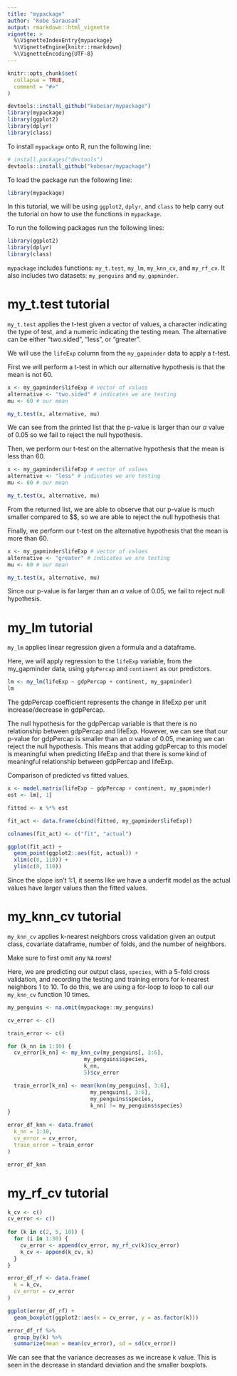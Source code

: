 ```yaml
---
title: "mypackage"
author: "Kobe Sarausad"
output: rmarkdown::html_vignette
vignette: >
  %\VignetteIndexEntry{mypackage}
  %\VignetteEngine{knitr::rmarkdown}
  %\VignetteEncoding{UTF-8}
---
```


```r
knitr::opts_chunk$set(
  collapse = TRUE,
  comment = "#>"
)

devtools::install_github("kobesar/mypackage")
library(mypackage)
library(ggplot2)
library(dplyr)
library(class)
```

To install `mypackage` onto R, run the following line:

```r
# install.packages("devtools")
devtools::install_github("kobesar/mypackage")
```

To load the package run the following line:

```r
library(mypackage)
```

In this tutorial, we will be using `ggplot2`, `dplyr`, and `class` to help carry out the tutorial on how to use the functions in `mypackage`.

To run the following packages run the following lines:

```r
library(ggplot2)
library(dplyr)
library(class)
```

`mypackage` includes functions: `my_t.test`, `my_lm`, `my_knn_cv`, and `my_rf_cv`. It also includes two datasets: `my_penguins` and `my_gapminder`. 

# my_t.test tutorial

`my_t.test` applies the t-test given a vector of values, a character indicating the type of test, and a numeric indicating the testing mean. The alternative can be either "two.sided", "less", or "greater". 

We will use the `lifeExp` column from the `my_gapminder` data to apply a t-test.

First we will perform a t-test in which our alternative hypothesis is that the mean is not 60.

```r
x <- my_gapminder$lifeExp # vector of values
alternative <- "two.sided" # indicates we are testing 
mu <- 60 # our mean

my_t.test(x, alternative, mu)
```

We can see from the printed list that the p-value is larger than our $\alpha$ value of 0.05 so we fail to reject the null hypothesis.

Then, we perform our t-test on the alternative hypothesis that the mean is less than 60.

```r
x <- my_gapminder$lifeExp # vector of values
alternative <- "less" # indicates we are testing 
mu <- 60 # our mean

my_t.test(x, alternative, mu)
```

From the returned list, we are able to observe that our p-value is much smaller compared to $\alpha\$, so we are able to reject the null hypothesis that 

Finally, we perform our t-test on the alternative hypothesis that the mean is more than 60.

```r
x <- my_gapminder$lifeExp # vector of values
alternative <- "greater" # indicates we are testing 
mu <- 60 # our mean

my_t.test(x, alternative, mu)
```

Since our p-value is far larger than an $\alpha$ value of 0.05, we fail to reject null hypothesis.

# my_lm tutorial

`my_lm` applies linear regression given a formula and a dataframe.

Here, we will apply regression to the `lifeExp` variable, from the my_gapminder data, using `gdpPercap` and `continent` as our predictors.

```r
lm <- my_lm(lifeExp ~ gdpPercap + continent, my_gapminder)
lm
```

The gdpPercap coefficient represents the change in lifeExp per unit increase/decrease in gdpPercap. 

The null hypothesis for the gdpPercap variable is that there is no relationship between gdpPercap and lifeExp. However, we can see that our p-value for gdpPercap is smaller than an $\alpha$ value of 0.05, meaning we can reject the null hypothesis. This means that adding gdpPercap to this model is meaningful when predicting lifeExp and that there is some kind of meaningful relationship between gdpPercap and lifeExp.

Comparison of predicted vs fitted values.

```r
x <- model.matrix(lifeExp ~ gdpPercap + continent, my_gapminder)
est <- lm[, 1]

fitted <- x %*% est

fit_act <- data.frame(cbind(fitted, my_gapminder$lifeExp))

colnames(fit_act) <- c("fit", "actual")

ggplot(fit_act) +
  geom_point(ggplot2::aes(fit, actual)) +
  xlim(c(0, 110)) +
  ylim(c(0, 110))
```

Since the slope isn't 1:1, it seems like we have a underfit model as the actual values have larger values than the fitted values.

# my_knn_cv tutorial

`my_knn_cv` applies k-nearest neighbors cross validation given an output class, covariate dataframe, number of folds, and the number of neighbors.

Make sure to first omit any `NA` rows!

Here, we are predicting our output class, `species`, with a 5-fold cross validation, and recording the testing and training errors for k-nearest neighbors 1 to 10. To do this, we are using a for-loop to loop to call our `my_knn_cv` function 10 times.

```r
my_penguins <- na.omit(mypackage::my_penguins)

cv_error <- c()

train_error <- c()

for (k_nn in 1:10) {
  cv_error[k_nn] <- my_knn_cv(my_penguins[, 3:6], 
                        my_penguins$species,
                        k_nn, 
                        5)$cv_error

  train_error[k_nn] <- mean(knn(my_penguins[, 3:6], 
                          my_penguins[, 3:6], 
                          my_penguins$species, 
                          k_nn) != my_penguins$species)
}

error_df_knn <- data.frame(
  k_nn = 1:10,
  cv_error = cv_error,
  train_error = train_error
)

error_df_knn
```

# my_rf_cv tutorial

```r
k_cv <- c()
cv_error <- c()
  
for (k in c(2, 5, 10)) {
  for (i in 1:30) {
    cv_error <- append(cv_error, my_rf_cv(k)$cv_error)
    k_cv <- append(k_cv, k)
  }
}

error_df_rf <- data.frame(
  k = k_cv,
  cv_error = cv_error
)

ggplot(error_df_rf) +
  geom_boxplot(ggplot2::aes(x = cv_error, y = as.factor(k)))

error_df_rf %>% 
  group_by(k) %>% 
  summarize(mean = mean(cv_error), sd = sd(cv_error))
```

We can see that the variance decreases as we increase k value. This is seen in the decrease in standard deviation and the smaller boxplots. 
